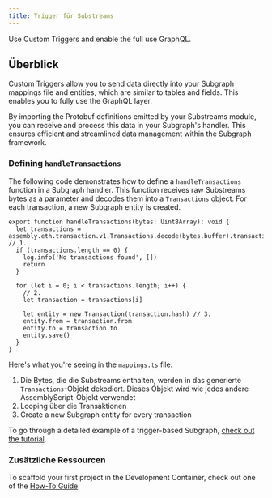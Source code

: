 ```yaml
---
title: Trigger für Substreams
---
```


Use Custom Triggers and enable the full use GraphQL.

## Überblick

Custom Triggers allow you to send data directly into your Subgraph mappings file and entities, which are similar to tables and fields. This enables you to fully use the GraphQL layer.

By importing the Protobuf definitions emitted by your Substreams module, you can receive and process this data in your Subgraph's handler. This ensures efficient and streamlined data management within the Subgraph framework.

### Defining `handleTransactions`

The following code demonstrates how to define a `handleTransactions` function in a Subgraph handler. This function receives raw Substreams bytes as a parameter and decodes them into a `Transactions` object. For each transaction, a new Subgraph entity is created.

```tsx
export function handleTransactions(bytes: Uint8Array): void {
  let transactions = assembly.eth.transaction.v1.Transactions.decode(bytes.buffer).transactions // 1.
  if (transactions.length == 0) {
    log.info('No transactions found', [])
    return
  }

  for (let i = 0; i < transactions.length; i++) {
    // 2.
    let transaction = transactions[i]

    let entity = new Transaction(transaction.hash) // 3.
    entity.from = transaction.from
    entity.to = transaction.to
    entity.save()
  }
}
```

Here's what you're seeing in the `mappings.ts` file:

1. Die Bytes, die die Substreams enthalten, werden in das generierte `Transactions`-Objekt dekodiert. Dieses Objekt wird wie jedes andere AssemblyScript-Objekt verwendet
2. Looping über die Transaktionen
3. Create a new Subgraph entity for every transaction

To go through a detailed example of a trigger-based Subgraph, [check out the tutorial](/sps/tutorial/).

### Zusätzliche Ressourcen

To scaffold your first project in the Development Container, check out one of the [How-To Guide](/substreams/developing/dev-container/).
